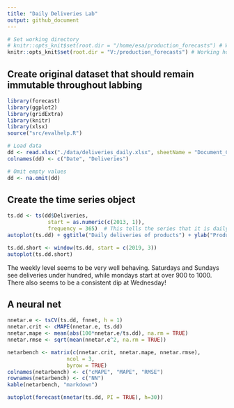 ```yaml
---
title: "Daily Deliveries Lab"
output: github_document
---
```


```r
# Set working directory
# knitr::opts_knit$set(root.dir = "/home/esa/production_forecasts") # Working on Ubuntu
knitr::opts_knit$set(root.dir = "V:/production_forecasts") # Working home
```

## Create original dataset that should remain immutable throughout labbing
```r
library(forecast)
library(ggplot2)
library(gridExtra)
library(knitr)
library(xlsx)
source("src/evalhelp.R")

# Load data
dd <- read.xlsx("./data/deliveries_daily.xlsx", sheetName = "Document_CH207")
colnames(dd) <- c("Date", "Deliveries")
```

```r
# Omit empty values
dd <- na.omit(dd)
```

## Create the time series object
```r
ts.dd <- ts(dd$Deliveries, 
             start = as.numeric(c(2013, 1)), 
             frequency = 365)  # This tells the series that it is daily data
autoplot(ts.dd) + ggtitle("Daily deliveries of products") + ylab("Product deliveries")

```
```r
ts.dd.short <- window(ts.dd, start = c(2019, 3))
autoplot(ts.dd.short)
```

The weekly level seems to be very well behaving. Saturdays and Sundays see deliveries under hundred, while mondays start at over 900 to 1000. There also seems to be a consistent dip at Wednesday!


## A neural net
```r
nnetar.e <- tsCV(ts.dd, fnnet, h = 1)
nnetar.crit <- cMAPE(nnetar.e, ts.dd)
nnetar.mape <- mean(abs(100*nnetar.e/ts.dd), na.rm = TRUE)
nnetar.rmse <- sqrt(mean(nnetar.e^2, na.rm = TRUE))

netarbench <- matrix(c(nnetar.crit, nnetar.mape, nnetar.rmse),
                   ncol = 3,
                   byrow = TRUE)
colnames(netarbench) <- c("cMAPE", "MAPE", "RMSE")
rownames(netarbench) <- c("NN")
kable(netarbench, "markdown")
```
```r
autoplot(forecast(nnetar(ts.dd, PI = TRUE), h=30))
```

